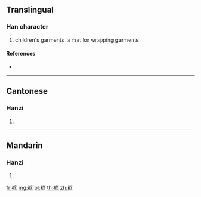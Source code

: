 {{character info/new}}
==Translingual==

===Han character===
{{Han char|rn=145|rad=衣|as=10|sn=16|four=30227|canj=LITB}}

# children's garments. a mat for wrapping garments

====References====
* {{Han ref|kx=1122.310|dkj=34512|dj=1590.220|hdz=53108.070|uh=892F|ud=35119|bh=EB7A|bd=60282}}

----

==Cantonese==

===Hanzi===
{{yue-hanzi|jyut=|y=jik6}}

# {{defn|lang=yue|sort=衣10}}

----

==Mandarin==

===Hanzi===
{{cmn-hanzi|pin=[[jiè]] ([[jie4]])|wg=chieh<sup>4</sup>}}

# {{defn|lang=cmn|sort=衣10}}

[[fr:褯]]
[[mg:褯]]
[[pl:褯]]
[[th:褯]]
[[zh:褯]]